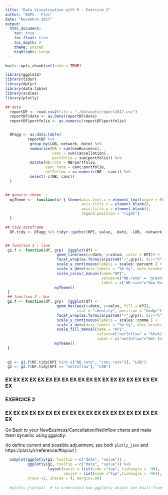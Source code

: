 ```yaml
---
title: "Data Visualization with R - Exercice 2"
author: "AGPC - Flec"
date: "Novembre 2017"
output: 
  html_document:
    toc: true
    toc_float: true
    toc_depth: 2
    theme: united
    highlight: tango
---
```


```r
knitr::opts_chunk$set(echo = TRUE)
```

```r
library(ggplot2)
library(tidyr)
library(dplyr)
library(data.table)
library(scales)
library(plotly)
```


```r

## data
  reportDF <- read.csv2(file = "./datasets/report2017.csv")
  reportDF$date <- as.Date(reportDF$date)
  reportDF$portfolio <- as.numeric(reportDF$portfolio)


  DFagg <- as.data.table(
          reportDF %>%
           group_by(LOB, network, date) %>%
           summarize(NB = sum(newBusiness),
                     canc = sum(cancellation),
                     portfolio = sum(portfolio)) %>%
           mutate(NB.rate = NB/portfolio,
                  canc.rate = canc/portfolio,
                  netInflow = as.numeric(NB - canc)) %>%
           select(-c(NB, canc))
  )
 
```


```r
## generic theme  :
  myTheme <-  function(x) { theme(axis.text.x = element_text(angle = 90),                  
                                  axis.title.x = element_blank(),
                                  axis.title.y = element_blank(),
                                  legend.position = "right")
  }

## tidy dataframe
  DF.tidy <- DFagg %>% tidyr::gather(KPI, value, -date, -LOB, -network) %>% filter(network == "Agent") %>% as.data.table()


## function 1 : line 
 g1.f <- function(df, grp)  {ggplot(df) +                                                           # data
                       geom_line(aes(x=date, y=value, color = KPI)) +                               # geoms
                       facet_wrap(as.formula(paste0("~",grp)), dir="h") +                           # facet for LOB
                       scale_y_continuous(labels = scales::percent ) +                              # Scale Y
                       scale_x_date(date_labels = "%b %y", date_breaks = "3 months") +              # Scale X
                       scale_colour_manual(name="KPI",                                              # Scale Color
                                           values=c("NB.rate" = "green", "canc.rate" = "red"),
                                           label = c("NB.rate"="New Business", "canc.rate"="Cancellation")) +
                      myTheme()                                                                     # Theme
 }
 ## function 2 : bar  
 g2.f <- function(df, grp)  {ggplot(df) +                                                           # data
                       geom_bar(aes(x=date, y=value, fill = KPI),                                   # geoms
                                stat = "identity", position = "dodge") +                            # 
                       facet_wrap(as.formula(paste0("~",grp)), dir="h") +                           # facet for LOB
                       scale_y_continuous(labels = scales::comma ) +                                # Scale Y
                       scale_x_date(date_labels = "%b %y", date_breaks = "3 months") +              # Scale X
                       scale_fill_manual(name = "KPI",
                                         values=c("netInflow" = "khaki"),                           # Scale Fill
                                         label = c("netInflow"="Net Inflow")) +
                      myTheme()                                                                     # Theme
 }
 
 
 g1 <- g1.f(DF.tidy[KPI %in% c("NB.rate", "canc.rate")], "LOB")
 g2 <- g2.f(DF.tidy[KPI == "netInflow"], "LOB") 


```


### EX EX EX EX EX EX EX EX EX EX EX EX EX EX EX EX EX EX EX EX 
### EXERCICE 2 
### EX EX EX EX EX EX EX EX EX EX EX EX EX EX EX EX EX EX EX EX 

Go Back to your NewBusiness/Cancellation/NetInflow charts and make them dynamic using ggplotly: 

(to define current and possible adjustment, see both ```plotly_json``` and https://plot.ly/r/reference/#layout )

```r
  subplot(ggplotly(g1, tooltip = c("date", "value")) , 
          ggplotly(g2, tooltip = c("date", "value")) %>%
                   layout(xaxis = list(side ="top", tickangle = -90), 
                          xaxis2 = list(side ="top",tickangle = -90)), 
          nrows =2, shareX = T, margin=.08)
  
  #plotly_json(p1)  # to understand how ggplotly object are built from ggplot

```



